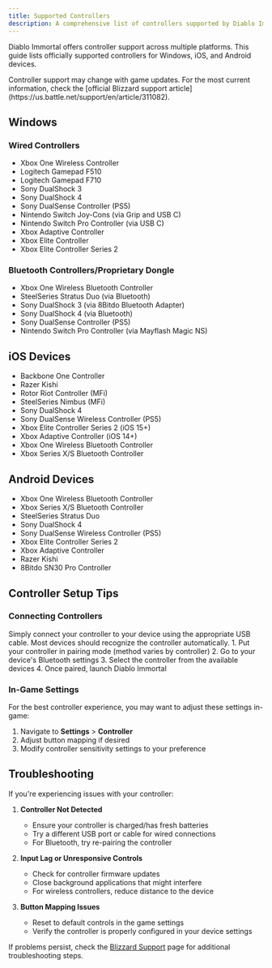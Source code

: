 ```yaml
---
title: Supported Controllers
description: A comprehensive list of controllers supported by Diablo Immortal across different platforms
---
```


Diablo Immortal offers controller support across multiple platforms. This guide lists officially supported controllers for Windows, iOS, and Android devices.

<Note title="Updates">
  Controller support may change with game updates. For the most current information, check the [official Blizzard support article](https://us.battle.net/support/en/article/311082).
</Note>

## Windows

### Wired Controllers

- Xbox One Wireless Controller
- Logitech Gamepad F510
- Logitech Gamepad F710
- Sony DualShock 3
- Sony DualShock 4
- Sony DualSense Controller (PS5)
- Nintendo Switch Joy-Cons (via Grip and USB C)
- Nintendo Switch Pro Controller (via USB C)
- Xbox Adaptive Controller
- Xbox Elite Controller
- Xbox Elite Controller Series 2

### Bluetooth Controllers/Proprietary Dongle

- Xbox One Wireless Bluetooth Controller
- SteelSeries Stratus Duo (via Bluetooth)
- Sony DualShock 3 (via 8Bitdo Bluetooth Adapter)
- Sony DualShock 4 (via Bluetooth)
- Sony DualSense Controller (PS5)
- Nintendo Switch Pro Controller (via Mayflash Magic NS)

## iOS Devices

- Backbone One Controller
- Razer Kishi
- Rotor Riot Controller (MFi)
- SteelSeries Nimbus (MFi)
- Sony DualShock 4
- Sony DualSense Wireless Controller (PS5)
- Xbox Elite Controller Series 2 (iOS 15+)
- Xbox Adaptive Controller (iOS 14+)
- Xbox One Wireless Bluetooth Controller
- Xbox Series X/S Bluetooth Controller

## Android Devices

- Xbox One Wireless Bluetooth Controller
- Xbox Series X/S Bluetooth Controller
- SteelSeries Stratus Duo
- Sony DualShock 4
- Sony DualSense Wireless Controller (PS5)
- Xbox Elite Controller Series 2
- Xbox Adaptive Controller
- Razer Kishi
- 8Bitdo SN30 Pro Controller

## Controller Setup Tips

### Connecting Controllers

<Stepper>
  <StepperItem title="Wired Connection">
    Simply connect your controller to your device using the appropriate USB cable. Most devices should recognize the controller automatically.
  </StepperItem>

  <StepperItem title="Bluetooth Connection">
    1. Put your controller in pairing mode (method varies by controller)
    2. Go to your device's Bluetooth settings
    3. Select the controller from the available devices
    4. Once paired, launch Diablo Immortal
  </StepperItem>
</Stepper>

### In-Game Settings

For the best controller experience, you may want to adjust these settings in-game:

1. Navigate to **Settings** > **Controller**
2. Adjust button mapping if desired
3. Modify controller sensitivity settings to your preference

## Troubleshooting

If you're experiencing issues with your controller:

1. **Controller Not Detected**
   - Ensure your controller is charged/has fresh batteries
   - Try a different USB port or cable for wired connections
   - For Bluetooth, try re-pairing the controller

2. **Input Lag or Unresponsive Controls**
   - Check for controller firmware updates
   - Close background applications that might interfere
   - For wireless controllers, reduce distance to the device

3. **Button Mapping Issues**
   - Reset to default controls in the game settings
   - Verify the controller is properly configured in your device settings

If problems persist, check the [Blizzard Support](https://support.blizzard.com/en-us/diablo-immortal) page for additional troubleshooting steps.